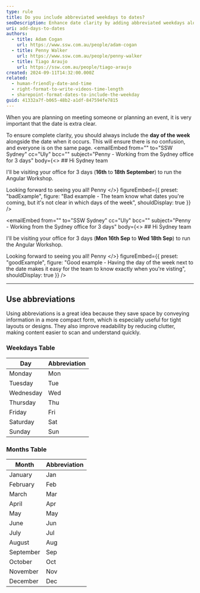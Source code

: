 ```yaml
---
type: rule
title: Do you include abbreviated weekdays to dates?
seoDescription: Enhance date clarity by adding abbreviated weekdays alongside dates. Improve readability and organization for schedules, calendars, and event planning.
uri: add-days-to-dates
authors:
  - title: Adam Cogan
    url: https://www.ssw.com.au/people/adam-cogan
  - title: Penny Walker
    url: https://www.ssw.com.au/people/penny-walker
  - title: Tiago Araujo
    url: https://ssw.com.au/people/tiago-araujo
created: 2024-09-11T14:32:00.000Z
related:
  - human-friendly-date-and-time
  - right-format-to-write-videos-time-length
  - sharepoint-format-dates-to-include-the-weekday
guid: 41332a7f-b065-48b2-a1df-847594fe7815
---
```


When you are planning on meeting someone or planning an event, it is very important that the date is extra clear.

To ensure complete clarity, you should always include the **day of the week** alongside the date when it occurs. This will ensure there is no confusion, and everyone is on the same page.
<emailEmbed
  from=""
  to="SSW Sydney"
  cc="Uly"
  bcc=""
  subject="Penny - Working from the Sydney office for 3 days"
  body={<>
    ## Hi Sydney team

I'll be visiting your office for 3 days (**16th** to **18th September**) to run the Angular Workshop.

Looking forward to seeing you all!
Penny
  </>}
  figureEmbed={{
    preset: "badExample",
    figure: "Bad example - The team know what dates you're coming, but it's not clear in which days of the week",
    shouldDisplay: true
  }}
/>

<emailEmbed
  from=""
  to="SSW Sydney"
  cc="Uly"
  bcc=""
  subject="Penny - Working from the Sydney office for 3 days"
  body={<>
    ## Hi Sydney team

I'll be visiting your office for 3 days (**Mon 16th Sep** to **Wed 18th Sep**) to run the Angular Workshop.

Looking forward to seeing you all!
Penny
  </>}
  figureEmbed={{
    preset: "goodExample",
    figure: "Good example - Having the day of the week next to the date makes it easy for the team to know exactly when you're visting",
    shouldDisplay: true
  }}
/>

---

## Use abbreviations

Using abbreviations is a great idea because they save space by conveying information in a more compact form, which is especially useful for tight layouts or designs. They also improve readability by reducing clutter, making content easier to scan and understand quickly.

### Weekdays Table

| Day       | Abbreviation |
|-----------|--------------|
| Monday    | Mon          |
| Tuesday   | Tue          |
| Wednesday | Wed          |
| Thursday  | Thu          |
| Friday    | Fri          |
| Saturday  | Sat          |
| Sunday    | Sun          |

### Months Table

| Month       | Abbreviation |
|-------------|--------------|
| January     | Jan          |
| February    | Feb          |
| March       | Mar          |
| April       | Apr          |
| May         | May          |
| June        | Jun          |
| July        | Jul          |
| August      | Aug          |
| September   | Sep          |
| October     | Oct          |
| November    | Nov          |
| December    | Dec          |